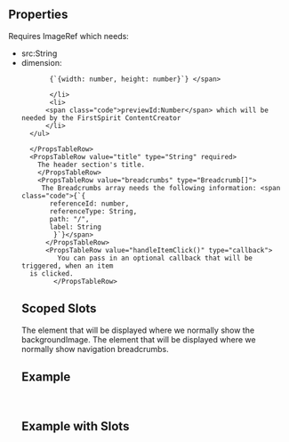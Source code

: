 

<Meta
  title="Header Section"
  subtitle="a complete header section"
/>

## Properties

<PropsTable>
  <PropsTableRow value="backgroundImage" type="ImageRef" required>
    Requires <span class="code">ImageRef</span> which needs:
    <ul>
      <li>
       <span class="code">src:String</span>
       </li>
       <li> 
         <span class="code">dimension:
        
           {`{width: number, height: number}`} </span>
          
           </li>
           <li>
          <span class="code">previewId:Number</span> which will be needed by the FirstSpirit ContentCreator
          </li>
      </ul>
      
      </PropsTableRow>
      <PropsTableRow value="title" type="String" required>
        The header section's title.
        </PropsTableRow>
        <PropsTableRow value="breadcrumbs" type="Breadcrumb[]">
         The Breadcrumbs array needs the following information: <span class="code">{`{ 
           referenceId: number,
           referenceType: String,
           path: "/",
           label: String
            }`}</span> 
          </PropsTableRow>
          <PropsTableRow value="handleItemClick()" type="callback">
             You can pass in an optional callback that will be triggered, when an item
      is clicked.
            </PropsTableRow>
</PropsTable>

## Scoped Slots

<SlotsTable>
  <SlotsTableRow value="backgroundImage">
  The element that will be displayed where we normally show the backgroundImage.
  </SlotsTableRow>
  <SlotsTableRow value="breadcrumbs">
  The element that will be displayed where we normally show navigation breadcrumbs.
  </SlotsTableRow>
</SlotsTable>


## Example

<ExampleLoader example="HeaderSection.tsx" />

<br />

## Example with Slots

<ExampleLoader example="HeaderSection.slots.tsx" />

